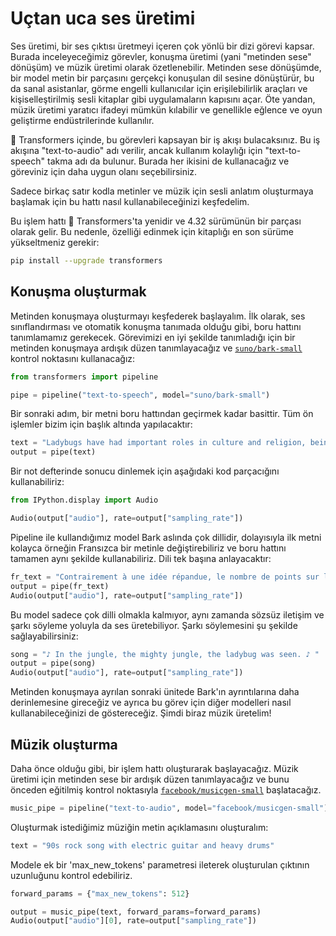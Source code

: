 # Uçtan uca ses üretimi


Ses üretimi, bir ses çıktısı üretmeyi içeren çok yönlü bir dizi görevi kapsar. Burada inceleyeceğimiz görevler, konuşma üretimi (yani "metinden sese" dönüşüm) ve müzik üretimi olarak özetlenebilir. Metinden sese dönüşümde, bir model metin bir parçasını gerçekçi konuşulan dil sesine dönüştürür, bu da sanal asistanlar, görme engelli kullanıcılar için erişilebilirlik araçları ve kişiselleştirilmiş sesli kitaplar gibi uygulamaların kapısını açar. Öte yandan, müzik üretimi yaratıcı ifadeyi mümkün kılabilir ve genellikle eğlence ve oyun geliştirme endüstrilerinde kullanılır.

🤗 Transformers içinde, bu görevleri kapsayan bir iş akışı bulacaksınız. Bu iş akışına "text-to-audio" adı verilir, ancak kullanım kolaylığı için "text-to-speech" takma adı da bulunur. Burada her ikisini de kullanacağız ve göreviniz için daha uygun olanı seçebilirsiniz.

Sadece birkaç satır kodla metinler ve müzik için sesli anlatım oluşturmaya başlamak için bu hattı nasıl kullanabileceğinizi keşfedelim.

Bu işlem hattı 🤗 Transformers'ta yenidir ve 4.32 sürümünün bir parçası olarak gelir. Bu nedenle, özelliği edinmek için kitaplığı en son sürüme yükseltmeniz gerekir:

```bash
pip install --upgrade transformers
```

## Konuşma oluşturmak

Metinden konuşmaya oluşturmayı keşfederek başlayalım. İlk olarak, ses sınıflandırması ve otomatik konuşma tanımada olduğu gibi, boru hattını tanımlamamız gerekecek. Görevimizi en iyi şekilde tanımladığı için bir metinden konuşmaya ardışık düzen tanımlayacağız ve [`suno/bark-small`](https://huggingface.co/suno/bark-small) kontrol noktasını kullanacağız:

```python
from transformers import pipeline

pipe = pipeline("text-to-speech", model="suno/bark-small")
```

Bir sonraki adım, bir metni boru hattından geçirmek kadar basittir. Tüm ön işlemler bizim için başlık altında yapılacaktır:

```python
text = "Ladybugs have had important roles in culture and religion, being associated with luck, love, fertility and prophecy. "
output = pipe(text)
```

Bir not defterinde sonucu dinlemek için aşağıdaki kod parçacığını kullanabiliriz:

```python
from IPython.display import Audio

Audio(output["audio"], rate=output["sampling_rate"])
```

Pipeline ile kullandığımız model Bark aslında çok dillidir, dolayısıyla ilk metni kolayca örneğin Fransızca bir metinle değiştirebiliriz ve boru hattını tamamen aynı şekilde kullanabiliriz. Dili tek başına anlayacaktır:

```python
fr_text = "Contrairement à une idée répandue, le nombre de points sur les élytres d'une coccinelle ne correspond pas à son âge, ni en nombre d'années, ni en nombre de mois. "
output = pipe(fr_text)
Audio(output["audio"], rate=output["sampling_rate"])
```

Bu model sadece çok dilli olmakla kalmıyor, aynı zamanda sözsüz iletişim ve şarkı söyleme yoluyla da ses üretebiliyor. Şarkı söylemesini şu şekilde sağlayabilirsiniz:

```python
song = "♪ In the jungle, the mighty jungle, the ladybug was seen. ♪ "
output = pipe(song)
Audio(output["audio"], rate=output["sampling_rate"])
```

Metinden konuşmaya ayrılan sonraki ünitede Bark'ın ayrıntılarına daha derinlemesine gireceğiz ve ayrıca bu görev için diğer modelleri nasıl kullanabileceğinizi de göstereceğiz. Şimdi biraz müzik üretelim!

## Müzik oluşturma

Daha önce olduğu gibi, bir işlem hattı oluşturarak başlayacağız. Müzik üretimi için metinden sese bir ardışık düzen tanımlayacağız ve bunu önceden eğitilmiş kontrol noktasıyla [`facebook/musicgen-small`](https://huggingface.co/facebook/musicgen-small) başlatacağız.

```python
music_pipe = pipeline("text-to-audio", model="facebook/musicgen-small")
```

Oluşturmak istediğimiz müziğin metin açıklamasını oluşturalım:

```python
text = "90s rock song with electric guitar and heavy drums"
```

Modele ek bir 'max_new_tokens' parametresi ileterek oluşturulan çıktının uzunluğunu kontrol edebiliriz.

```python
forward_params = {"max_new_tokens": 512}

output = music_pipe(text, forward_params=forward_params)
Audio(output["audio"][0], rate=output["sampling_rate"])
```
